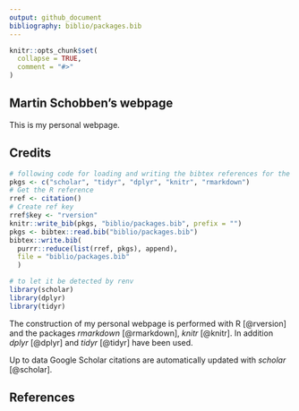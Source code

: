 ```yaml
---
output: github_document
bibliography: biblio/packages.bib
---
```


<!-- README.md is generated from README.Rmd. Please edit that file -->

```r
knitr::opts_chunk$set(
  collapse = TRUE,
  comment = "#>"
)
```

## Martin Schobben's webpage

<!-- badges: start -->
<!-- badges: end -->

This is my personal webpage.

## Credits

```r
# following code for loading and writing the bibtex references for the used pkgs
pkgs <- c("scholar", "tidyr", "dplyr", "knitr", "rmarkdown")    
# Get the R reference
rref <- citation()
# Create ref key
rref$key <- "rversion"
knitr::write_bib(pkgs, "biblio/packages.bib", prefix = "")
pkgs <- bibtex::read.bib("biblio/packages.bib")
bibtex::write.bib(
  purrr::reduce(list(rref, pkgs), append), 
  file = "biblio/packages.bib"
  )
```

```r
# to let it be detected by renv
library(scholar)
library(dplyr)
library(tidyr)
```

The construction of my personal webpage is performed with R [@rversion] and the packages *rmarkdown* [@rmarkdown], *knitr* [@knitr]. In addition *dplyr* [@dplyr] and *tidyr* [@tidyr] have been used.

Up to data Google Scholar citations are automatically updated with *scholar* [@scholar].

## References

